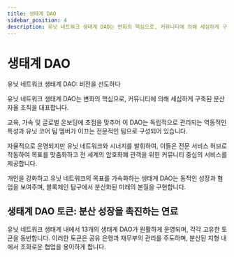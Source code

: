 ```yaml
---
title: 생태계 DAO
sidebar_position: 4
description: 유닛 네트워크 생태계 DAO는 변화의 핵심으로, 커뮤니티에 의해 세심하게 구축된 분산 자율 조직을 대표합니다.
---
```


# 생태계 DAO

유닛 네트워크 생태계 DAO: 비전을 선도하다

유닛 네트워크 생태계 DAO는 변화의 핵심으로, 커뮤니티에 의해 세심하게 구축된 분산 자율 조직을 대표합니다.

교육, 가속 및 글로벌 온보딩에 초점을 맞추어 이 DAO는 독립적으로 관리되는 역동적인 특성과 유닛 코어 팀 멤버가 이끄는 전문적인 팀으로 구성되어 있습니다.

자율적으로 운영되지만 유닛 네트워크와 시너지를 발휘하여, 이들은 전문 서비스 허브로 작동하여 목표를 맞춤화하고 전 세계의 암호화폐 관객을 위한 커뮤니티 중심의 서비스를 제공합니다.

개인을 강화하고 유닛 네트워크의 목표를 가속화하는 생태계 DAO는 동적인 성장과 협업을 보여주며, 블록체인 탐구에서 분산화된 미래의 본질을 구현합니다.

## 생태계 DAO 토큰: 분산 성장을 촉진하는 연료

유닛 네트워크 생태계 내에서 13개의 생태계 DAO가 원활하게 운영되며, 각각 고유한 토큰을 동반합니다. 이러한 토큰은 공유 은행과 재무부의 관리를 주도하며, 분산된 지형 내에서 조화로운 협업을 용이하게 합니다.


<DocCardList />
